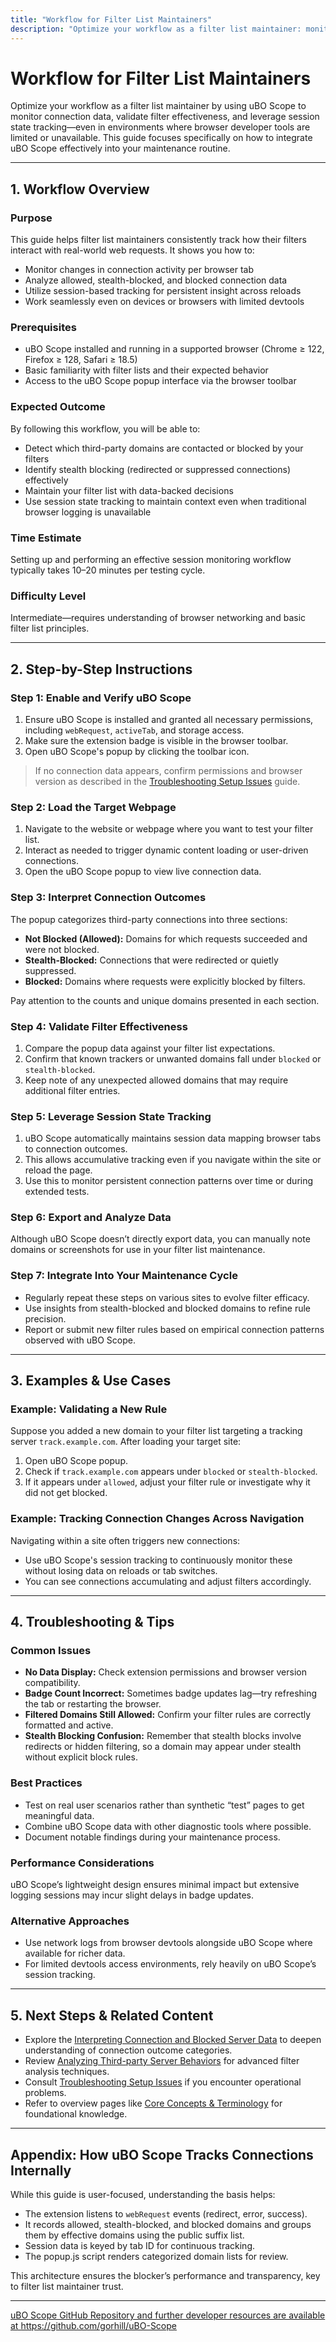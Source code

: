 ```yaml
---
title: "Workflow for Filter List Maintainers"
description: "Optimize your workflow as a filter list maintainer: monitor changes in connection data, validate filter effectiveness, and leverage session state tracking even in environments with limited browser devtools access. Includes integration pointers."
---
```


# Workflow for Filter List Maintainers

Optimize your workflow as a filter list maintainer by using uBO Scope to monitor connection data, validate filter effectiveness, and leverage session state tracking—even in environments where browser developer tools are limited or unavailable. This guide focuses specifically on how to integrate uBO Scope effectively into your maintenance routine.

---

## 1. Workflow Overview

### Purpose
This guide helps filter list maintainers consistently track how their filters interact with real-world web requests. It shows you how to:

- Monitor changes in connection activity per browser tab
- Analyze allowed, stealth-blocked, and blocked connection data
- Utilize session-based tracking for persistent insight across reloads
- Work seamlessly even on devices or browsers with limited devtools

### Prerequisites

- uBO Scope installed and running in a supported browser (Chrome ≥ 122, Firefox ≥ 128, Safari ≥ 18.5)
- Basic familiarity with filter lists and their expected behavior
- Access to the uBO Scope popup interface via the browser toolbar

### Expected Outcome

By following this workflow, you will be able to:

- Detect which third-party domains are contacted or blocked by your filters
- Identify stealth blocking (redirected or suppressed connections) effectively
- Maintain your filter list with data-backed decisions
- Use session state tracking to maintain context even when traditional browser logging is unavailable

### Time Estimate

Setting up and performing an effective session monitoring workflow typically takes 10–20 minutes per testing cycle.

### Difficulty Level

Intermediate—requires understanding of browser networking and basic filter list principles.

---

## 2. Step-by-Step Instructions

### Step 1: Enable and Verify uBO Scope

1. Ensure uBO Scope is installed and granted all necessary permissions, including `webRequest`, `activeTab`, and storage access.
2. Make sure the extension badge is visible in the browser toolbar.
3. Open uBO Scope's popup by clicking the toolbar icon.

> If no connection data appears, confirm permissions and browser version as described in the [Troubleshooting Setup Issues](/getting-started/quickstart-verification/troubleshooting-setup) guide.


### Step 2: Load the Target Webpage

1. Navigate to the website or webpage where you want to test your filter list.
2. Interact as needed to trigger dynamic content loading or user-driven connections.
3. Open the uBO Scope popup to view live connection data.


### Step 3: Interpret Connection Outcomes

The popup categorizes third-party connections into three sections:

- **Not Blocked (Allowed):** Domains for which requests succeeded and were not blocked.
- **Stealth-Blocked:** Connections that were redirected or quietly suppressed.
- **Blocked:** Domains where requests were explicitly blocked by filters.

Pay attention to the counts and unique domains presented in each section.


### Step 4: Validate Filter Effectiveness

1. Compare the popup data against your filter list expectations.
2. Confirm that known trackers or unwanted domains fall under `blocked` or `stealth-blocked`.
3. Keep note of any unexpected allowed domains that may require additional filter entries.


### Step 5: Leverage Session State Tracking

1. uBO Scope automatically maintains session data mapping browser tabs to connection outcomes.
2. This allows accumulative tracking even if you navigate within the site or reload the page.
3. Use this to monitor persistent connection patterns over time or during extended tests.


### Step 6: Export and Analyze Data

Although uBO Scope doesn’t directly export data, you can manually note domains or screenshots for use in your filter list maintenance.


### Step 7: Integrate Into Your Maintenance Cycle

- Regularly repeat these steps on various sites to evolve filter efficacy.
- Use insights from stealth-blocked and blocked domains to refine rule precision.
- Report or submit new filter rules based on empirical connection patterns observed with uBO Scope.


---

## 3. Examples & Use Cases

### Example: Validating a New Rule

Suppose you added a new domain to your filter list targeting a tracking server `track.example.com`. After loading your target site:

1. Open uBO Scope popup.
2. Check if `track.example.com` appears under `blocked` or `stealth-blocked`.
3. If it appears under `allowed`, adjust your filter rule or investigate why it did not get blocked.


### Example: Tracking Connection Changes Across Navigation

Navigating within a site often triggers new connections:

- Use uBO Scope's session tracking to continuously monitor these without losing data on reloads or tab switches.
- You can see connections accumulating and adjust filters accordingly.


---

## 4. Troubleshooting & Tips

### Common Issues

- **No Data Display:** Check extension permissions and browser version compatibility.
- **Badge Count Incorrect:** Sometimes badge updates lag—try refreshing the tab or restarting the browser.
- **Filtered Domains Still Allowed:** Confirm your filter rules are correctly formatted and active.
- **Stealth Blocking Confusion:** Remember that stealth blocks involve redirects or hidden filtering, so a domain may appear under stealth without explicit block rules.


### Best Practices

- Test on real user scenarios rather than synthetic “test” pages to get meaningful data.
- Combine uBO Scope data with other diagnostic tools where possible.
- Document notable findings during your maintenance process.


### Performance Considerations

uBO Scope’s lightweight design ensures minimal impact but extensive logging sessions may incur slight delays in badge updates.


### Alternative Approaches

- Use network logs from browser devtools alongside uBO Scope where available for richer data.
- For limited devtools access environments, rely heavily on uBO Scope’s session tracking.

---

## 5. Next Steps & Related Content

- Explore the [Interpreting Connection and Blocked Server Data](/guides/getting-started-essentials/interpreting-connection-data) to deepen understanding of connection outcome categories.
- Review [Analyzing Third-party Server Behaviors](/guides/advanced-scenarios-best-practices/analyzing-third-party-behavior) for advanced filter analysis techniques.
- Consult [Troubleshooting Setup Issues](/getting-started/quickstart-verification/troubleshooting-setup) if you encounter operational problems.
- Refer to overview pages like [Core Concepts & Terminology](/overview/concepts-architecture/core-concepts-terminology) for foundational knowledge.

---

## Appendix: How uBO Scope Tracks Connections Internally

While this guide is user-focused, understanding the basis helps:

- The extension listens to `webRequest` events (redirect, error, success).
- It records allowed, stealth-blocked, and blocked domains and groups them by effective domains using the public suffix list.
- Session data is keyed by tab ID for continuous tracking.
- The popup.js script renders categorized domain lists for review.

This architecture ensures the blocker’s performance and transparency, key to filter list maintainer trust.

---

<u>uBO Scope GitHub Repository and further developer resources are available at https://github.com/gorhill/uBO-Scope</u>